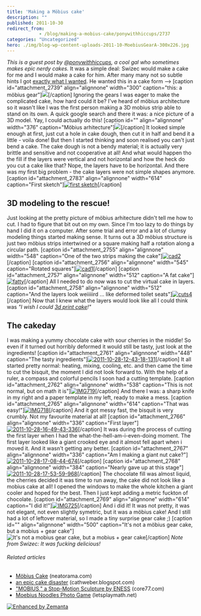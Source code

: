 ```yaml
---
title: 'Making a Möbius cake'
description: ""
published: 2011-10-30
redirect_from: 
            - /blog/making-a-mobius-cake/ponywithhiccups/2737
categories: "Uncategorized"
hero: ./img/blog-wp-content-uploads-2011-10-MoebiusGearA-300x226.jpg
---
```

_This is a guest post by [@ponywithhiccups](http://twitter.com/ponywithhiccups), a cool gal who sometimes makes epic nerdy cakes._ It was a simple deal: Swizec would make a cake for me and I would make a cake for him. After many many not so subtle hints I got [exactly what I wanted](http://swizec.com/blog/a-technical-post-about-cake/swizec/2626 "A technical post about cake"). He wanted this in a cake form --&gt; \[caption id=&quot;attachment_2739&quot; align=&quot;alignnone&quot; width=&quot;300&quot; caption=&quot;this: a möbius gear&quot;][![](./img/blog-wp-content-uploads-2011-10-MoebiusGearA-300x226.jpg)](http://swizec.com/blog/making-a-mobius-cake/ponywithhiccups/2737/moebiusgeara)\[/caption] Ignoring the gears I was eager to make the complicated cake, how hard could it be? I&#x27;ve heard of möbius architecture so it wasn&#x27;t like I was the first person making a 3D mobius strip able to stand on its own. A quick google search and there it was: a nice picture of a 3D model. Yay, I could actually do this! \[caption id=&quot;&quot; align=&quot;alignnone&quot; width=&quot;376&quot; caption=&quot;Möbius arhitecture&quot;]![](./img/blog-wp-content-uploads-2011-10-twisted_33.png)\[/caption] It looked simple enough at first, just cut a hole in cake dough, then cut it in half and bend it a little - voila done! But then I started thinking and soon realised you can&#x27;t just bend a cake. The cake dough is not a bendy material; it is actually very brittle and sensitive and not cooperative at all! And what would happen tho the fill if the layers were vertical and not horizontal and how the heck do you cut a cake like that? Nope, the layers have to be horizontal. And there was my first big problem - the cake layers were not simple shapes anymore. \[caption id=&quot;attachment_2783&quot; align=&quot;alignnone&quot; width=&quot;614&quot; caption=&quot;First sketch&quot;][![first sketch](./img/blog-wp-content-uploads-2011-10-MOBIUS-CAKE_00031-1024x878.jpg "MOBIUS CAKE_0003")](http://swizec.com/blog/wp-content/uploads/2011/10/MOBIUS-CAKE_00031.jpg)\[/caption]

## 3D modeling to the rescue!

Just looking at the pretty picture of möbius arhitecture didn&#x27;t tell me how to cut. I had to figure that bit out on my own. Since I&#x27;m too lazy to do things by hand I did it on a computer. After some trial and error and a lot of clumsy modeling things started making sense. It turns out a 3D möbius structure is just two möbius strips intertwined or a square making half a rotation along a circular path. \[caption id=&quot;attachment_2755&quot; align=&quot;alignnone&quot; width=&quot;548&quot; caption=&quot;One of the two strips making the cake&quot;][![](http://swizec.com/blog/wp-content/uploads/2011/10/cad2.jpg "cad2")](./img/blog-wp-content-uploads-2011-10-cad2.jpg)\[/caption] \[caption id=&quot;attachment_2756&quot; align=&quot;alignnone&quot; width=&quot;545&quot; caption=&quot;Rotated squares&quot;][![](http://swizec.com/blog/wp-content/uploads/2011/10/cad1.jpg "cad1")](./img/blog-wp-content-uploads-2011-10-cad1.jpg)\[/caption] \[caption id=&quot;attachment_2757&quot; align=&quot;alignnone&quot; width=&quot;512&quot; caption=&quot;A fat cake&quot;][![](http://swizec.com/blog/wp-content/uploads/2011/10/fatty.jpeg "fatty")](./img/blog-wp-content-uploads-2011-10-fatty.jpg)\[/caption] All I needed to do now was to cut the virtual cake in layers. \[caption id=&quot;attachment_2758&quot; align=&quot;alignnone&quot; width=&quot;512&quot; caption=&quot;And the layers look weiiiiird ... like deformed toilet seats&quot;][![](http://swizec.com/blog/wp-content/uploads/2011/10/cuts4.jpeg "cuts4")](./img/blog-wp-content-uploads-2011-10-cuts4.jpg)\[/caption] Now that I knew what the layers would look like all I could think was _&quot;I wish I could [3d print cake](http://www.neatorama.com/2011/07/20/mobius-cake/)!&quot;_

## The cakeday

I was making a yummy chocolate cake with sour cherries in the middle! So even if it turned out horribly deformed it would still be tasty, just look at the ingredients! \[caption id=&quot;attachment_2761&quot; align=&quot;alignnone&quot; width=&quot;448&quot; caption=&quot;The tasty ingredients&quot;][![](http://swizec.com/blog/wp-content/uploads/2011/10/2011-10-28-12-43-18-131.jpg "2011-10-28-12-43-18-131")](./img/blog-wp-content-uploads-2011-10-2011-10-28-12-43-18-131.jpg)\[/caption] It all started pretty normal: heating, mixing, cooling, etc. and then came the time to cut the bisquit, the moment I did not look forward to. With the help of a ruler, a compass and colorful pencils I soon had a cutting template. \[caption id=&quot;attachment_2762&quot; align=&quot;alignnone&quot; width=&quot;538&quot; caption=&quot;This is not normal, but on math it is&quot;][![](./img/blog-wp-content-uploads-2011-10-IMG719-768x1024.jpg "IMG719")](http://swizec.com/blog/wp-content/uploads/2011/10/IMG719.jpg)\[/caption] And there I was: a sharp knife in my right and a paper template in my left, ready to make a mess. \[caption id=&quot;attachment_2765&quot; align=&quot;alignnone&quot; width=&quot;614&quot; caption=&quot;That was easy!&quot;][![](./img/blog-wp-content-uploads-2011-10-IMG718-1024x768.jpg "IMG718")](http://swizec.com/blog/wp-content/uploads/2011/10/IMG718.jpg)\[/caption] And it got messy fast, the bisquit is very crumbly. Not my favourite material at all! \[caption id=&quot;attachment_2766&quot; align=&quot;alignnone&quot; width=&quot;336&quot; caption=&quot;First layer&quot;][![](http://swizec.com/blog/wp-content/uploads/2011/10/2011-10-28-16-49-43-336.jpg "2011-10-28-16-49-43-336")](./img/blog-wp-content-uploads-2011-10-2011-10-28-16-49-43-336.jpg)\[/caption] It was during the process of cutting the first layer when I had the what-the-hell-am-i-even-doing moment. The first layer looked like a giant crooked eye and it almost fell apart when i moved it. And it wasn&#x27;t getting any better. \[caption id=&quot;attachment_2767&quot; align=&quot;alignnone&quot; width=&quot;336&quot; caption=&quot;Am I making a giant nut cake?&quot;][![](http://swizec.com/blog/wp-content/uploads/2011/10/2011-10-28-17-08-44-674.jpg "2011-10-28-17-08-44-674")](./img/blog-wp-content-uploads-2011-10-2011-10-28-17-08-44-674.jpg)\[/caption] \[caption id=&quot;attachment_2768&quot; align=&quot;alignnone&quot; width=&quot;384&quot; caption=&quot;Nearly gave up at this stage&quot;][![](http://swizec.com/blog/wp-content/uploads/2011/10/2011-10-28-17-53-59-968.jpg "2011-10-28-17-53-59-968")](./img/blog-wp-content-uploads-2011-10-2011-10-28-17-53-59-968.jpg)\[/caption] The chocolate fill was almost liquid, the cherries decided it was time to run away, the cake did not look like a mobius cake at all! I opened the windows to make the whole kitchen a giant cooler and hoped for the best. Then I just kept adding a metric fuckton of chocolate. \[caption id=&quot;attachment_2769&quot; align=&quot;alignnone&quot; width=&quot;614&quot; caption=&quot;I did it!&quot;][![](./img/blog-wp-content-uploads-2011-10-IMG725-1024x768.jpg "IMG725")](http://swizec.com/blog/wp-content/uploads/2011/10/IMG725.jpg)\[/caption] And i did it! It was not pretty, it was not elegant, not even slightly symetric, but it was a möbius cake! And I still had a lot of leftover material, so I made a tiny surprise gear cake ;) \[caption id=&quot;&quot; align=&quot;alignnone&quot; width=&quot;500&quot; caption=&quot;It&#x27;s not a möbius gear cake, but a mobius + gear cake&quot;]![](./img/blog-wp-content-uploads-2011-10-tumblr_ltsgrvEsBK1qekjngo1_5002.jpg "It&#x27;s not a mobius gear cake, but a mobius + gear cake")\[/caption] _Note from Swizec: It was fucking delicious!_

###### Related articles

- [Möbius Cake](http://www.neatorama.com/2011/07/20/mobius-cake/) (neatorama.com)
- [an epic cake disaster](http://cathweber.blogspot.com/2011/10/epic-cake-disaster.html) (cathweber.blogspot.com)
- [&quot;MOBIUS,&quot; a Stop-Motion Sculpture by ENESS](http://www.core77.com/blog/videos/mobius_a_stop-motion_sculpture_by_eness_20194.asp) (core77.com)
- [Moebius Noodles Photo Game](http://letsplaymath.net/2011/09/21/moebius-noodles-photo-game/) (letsplaymath.net)

[![Enhanced by Zemanta](http://img.zemanta.com/zemified_e.png?x-id=1995dbbb-ce88-41c7-9ca3-7c3aa9fdeeb4)](http://www.zemanta.com/ "Enhanced by Zemanta")